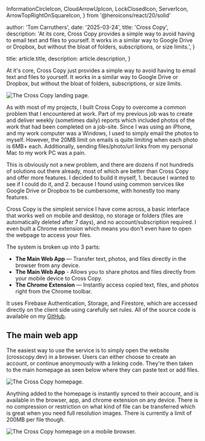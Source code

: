 
  InformationCircleIcon,
  CloudArrowUpIcon,
  LockClosedIcon,
  ServerIcon,
  ArrowTopRightOnSquareIcon,
} from '@heroicons/react/20/solid'

  author: 'Tom Carruthers',
  date: '2025-03-24',
  title: 'Cross Copy',
  description:
    'At its core, Cross Copy provides a simple way to avoid having to email text and files to yourself. It works in a similar way to Google Drive or Dropbox, but without the bloat of folders, subscriptions, or size limits.',
}

  title: article.title,
  description: article.description,
}


At it's core, Cross Copy just provides a simple way to avoid having
to email text and files to yourself. It works in a similar way to
Google Drive or Dropbox, but without the bloat of folders,
subscriptions, or size limits.

<Image src={hero} alt="The Cross Copy landing page." />

As with most of my projects, I built Cross Copy to overcome a
common problem that I encountered at work. Part of my previous job
was to create and deliver weekly (sometimes daily) reports which
included photos of the work that had been completed on a job-site.
Since I was using an iPhone, and my work computer was a Windows, I
used to simply email the photos to myself. However, the 20MB limit
on emails is quite limiting when each photo is 6MB+ each.
Additionally, sending files/photo/url links from my personal Mac
to my work PC was a pain.

This is obviously not a new problem, and there are dozens if not
hundreds of solutions out there already, most of which are better
than Cross Copy and offer more features. I decided to build it
myself, 1. because I wanted to see if I could do it, and 2.
because I found using common services like Google Drive or Dropbox
to be cumbersome, with honestly too many features.

Cross Copy is the simplest service I have come across, a basic
interface that works well on mobile and desktop, no storage or
folders (files are automatically deleted after 7 days), and no
account/subscription required. I even built a Chrome extension
which means you don't even have to open the webpage to access your
files.

The system is broken up into 3 parts:

<ul className="mt-6 space-y-6">
  <li className="flex items-center gap-3">
    <CloudArrowUpIcon className="h-7 w-7 text-indigo-600" aria-hidden="true" />
    <span>
      <strong className="font-semibold">The Main Web App</strong> — Transfer
      text, photos, and files directly in the browser from any device.
    </span>
  </li>
  <li className="flex items-center gap-4">
    <CloudArrowUpIcon className="h-7 w-7 text-indigo-600" aria-hidden="true" />
    <span>
      <strong className="font-semibold">The Main Web App</strong> - Allows you
      to share photos and files directly from your mobile device to Cross Copy.
    </span>
  </li>
  <li className="flex items-center gap-4">
    <ServerIcon className="h-7 w-7 text-indigo-600" aria-hidden="true" />
    <span>
      <strong className="font-semibold">The Chrome Extension</strong> —
      Instantly access copied text, files, and photos right from the Chrome
      toolbar.
    </span>
  </li>
</ul>

It uses Firebase Authentication, Storage, and Firestore, which are
accessed directly on the client side using carefully set rules.
All of the source code is available on my <a href="https://github.com/Cedarche/CrossCopy" target="_blank">GitHub</a>.

## The main web app

The easiest way to use the service is to simply open the website (crosscopy.dev) in a browser. Users can either choose to create an account, or continue anonymously with a linking code. They're then taken to the main homepage as seen below where they can paste text or add files.

<Image src={dashboard_example} alt="The Cross Copy homepage." />

Anything added to the homepage is instantly synced to their account, and is available in the browser, app, and chrome extension on any device. There is no compression or restriction on what kind of file can be transferred which is great when you need full resolution images. There is currently a limit of 200MB per file though.

<Image src={mobile_example} alt="The Cross Copy homepage on a mobile browser." />

